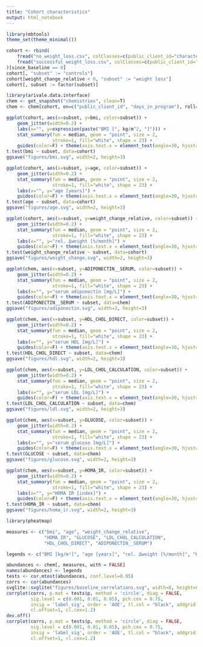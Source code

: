 ```yaml
---
title: "Cohort characteristics"
output: html_notebook
---
```


```r
library(mbtools)
theme_set(theme_minimal())
```

```r
cohort <- rbind(
    fread("no_weight_loss.csv", colClasses=c(public_client_id="character")),
    fread("successful_weight_loss.csv", colClasses=c(public_client_id="character"))
)[since_baseline == 0]
cohort[, "subset" := "controls"]
cohort[weight_change_relative < 0, "subset" := "weight loss"]
cohort[, subset := factor(subset)]
```

```r
library(arivale.data.interface)
chem <- get_snapshot("chemistries", clean=T)
chem <- chem[cohort, on=c("public_client_id", "days_in_program"), roll="nearest"]
```

```r
ggplot(cohort, aes(x=subset, y=bmi, color=subset)) + 
    geom_jitter(width=0.2) +
    labs(x="", y=expression(paste("BMI [", kg/m^2, "]"))) +
    stat_summary(fun = median, geom = "point", size = 2, 
                 stroke=1, fill="white", shape = 23) +
    guides(color=F) + theme(axis.text.x = element_text(angle=30, hjust=1, vjust=1))
t.test(bmi ~ subset, data=cohort)
ggsave("figures/bmi.svg", width=2, height=3)
```

```r
ggplot(cohort, aes(x=subset, y=age, color=subset)) + 
    geom_jitter(width=0.2) +
    stat_summary(fun = median, geom = "point", size = 2, 
                 stroke=1, fill="white", shape = 23) +
    labs(x="", y="age [years]") +
    guides(color=F) + theme(axis.text.x = element_text(angle=30, hjust=1, vjust=1))
t.test(age ~ subset, data=cohort)
ggsave("figures/age.svg", width=2, height=3)
```

```r
ggplot(cohort, aes(x=subset, y=weight_change_relative, color=subset)) + 
    geom_jitter(width=0.2) +
    stat_summary(fun = median, geom = "point", size = 2, 
                 stroke=1, fill="white", shape = 23) +
    labs(x="", y="rel. Δweight [%/month]") +
    guides(color=F) + theme(axis.text.x = element_text(angle=30, hjust=1, vjust=1))
t.test(weight_change_relative ~ subset, data=cohort)
ggsave("figures/weight_change.svg", width=2, height=3)
```

```r
ggplot(chem, aes(x=subset, y=ADIPONECTIN__SERUM, color=subset)) + 
    geom_jitter(width=0.2) +
    stat_summary(fun = median, geom = "point", size = 2, 
                 stroke=1, fill="white", shape = 23) +
    labs(x="", y="serum adiponectin [mg/L]") +
    guides(color=F) + theme(axis.text.x = element_text(angle=30, hjust=1, vjust=1))
t.test(ADIPONECTIN__SERUM ~ subset, data=chem)
ggsave("figures/adiponectin.svg", width=2, height=3)
```

```r
ggplot(chem, aes(x=subset, y=HDL_CHOL_DIRECT, color=subset)) + 
    geom_jitter(width=0.2) +
    stat_summary(fun = median, geom = "point", size = 2, 
                 stroke=1, fill="white", shape = 23) +
    labs(x="", y="serum HDL [mg/L]") +
    guides(color=F) + theme(axis.text.x = element_text(angle=30, hjust=1, vjust=1))
t.test(HDL_CHOL_DIRECT ~ subset, data=chem)
ggsave("figures/hdl.svg", width=2, height=3)
```

```r
ggplot(chem, aes(x=subset, y=LDL_CHOL_CALCULATION, color=subset)) + 
    geom_jitter(width=0.2) +
    stat_summary(fun = median, geom = "point", size = 2, 
                 stroke=1, fill="white", shape = 23) +
    labs(x="", y="serum LDL [mg/L]") +
    guides(color=F) + theme(axis.text.x = element_text(angle=30, hjust=1, vjust=1))
t.test(LDL_CHOL_CALCULATION ~ subset, data=chem)
ggsave("figures/ldl.svg", width=2, height=3)
```

```r
ggplot(chem, aes(x=subset, y=GLUCOSE, color=subset)) + 
    geom_jitter(width=0.2) +
    stat_summary(fun = median, geom = "point", size = 2, 
                 stroke=1, fill="white", shape = 23) +
    labs(x="", y="serum glucose [mg/L]") +
    guides(color=F) + theme(axis.text.x = element_text(angle=30, hjust=1, vjust=1))
t.test(GLUCOSE ~ subset, data=chem)
ggsave("figures/glucose.svg", width=2, height=3)
```

```r
ggplot(chem, aes(x=subset, y=HOMA_IR, color=subset)) + 
    geom_jitter(width=0.2) +
    stat_summary(fun = median, geom = "point", size = 2, 
                 stroke=1, fill="white", shape = 23) +
    labs(x="", y="HOMA IR [index]") +
    guides(color=F) + theme(axis.text.x = element_text(angle=30, hjust=1, vjust=1))
t.test(HOMA_IR ~ subset, data=chem)
ggsave("figures/homa_ir.svg", width=2, height=3)
```

```r
library(pheatmap)

measures <- c("bmi", "age", "weight_change_relative", 
              "HOMA_IR", "GLUCOSE", "LDL_CHOL_CALCULATION", 
              "HDL_CHOL_DIRECT", "ADIPONECTIN__SERUM")

legends <- c("BMI [kg/m²]", "age [years]", "rel. Δweight [%/month]", "HOMA IR [index]", "serum glucose [mg/L]", "serum LDL [mg/L]", "serum HDL [mg/L]", "serum adiponectin [mg/L]")

abundances <- chem[, measures, with = FALSE]
names(abundances) <- legends
tests <- cor.mtest(abundances, conf.level=0.95)
corrs <- cor(abundances)
svglite::svglite("figures/baseline_correlations.svg", width=8, height=6)
corrplot(corrs, p.mat = tests$p, method = 'circle', diag = FALSE,
         sig.level = c(0.001, 0.01, 0.05), pch.cex = 0.75, 
         insig = 'label_sig', order = 'AOE', tl.col = "black", addgrid.col=NA,
         cl.offset=1, cl.cex=1.2)
dev.off()
corrplot(corrs, p.mat = tests$p, method = 'circle', diag = FALSE,
         sig.level = c(0.001, 0.01, 0.05), pch.cex = 0.75, 
         insig = 'label_sig', order = 'AOE', tl.col = "black", addgrid.col=NA,
         cl.offset=1, cl.cex=1.2)
```